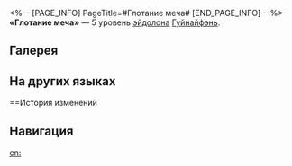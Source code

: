 <%-- [PAGE_INFO]
PageTitle=#Глотание меча#
[END_PAGE_INFO] --%>
{{Эйдолон Инфобокс
|Название         = Глотание меча
|Изображение      = Эйдолон Глотание меча.png
|Персонаж         = Гуйнайфэнь
|Уровень          = 5
|Длительность     = 
|Описание         = Уровень сверхспособности повышается на 2, максимальный уровень - 15. Уровень таланта повышается на 2, максимальный уровень - 15.
|Свойство1        = 
|Масштабирование1 = 
}}
'''«Глотание меча»''' — 5 уровень [[эйдолон]]а [[Гуйнайфэнь]].

==Галерея==
{{Галерея|position=left|captionalign=center
|Персонаж Гуйнайфэнь Эйдолон 5.png|Осколок Эйдолона
}}

==На других языках==
{{На других языках
|en   = Swallowing Sword to Stomach
|zhs  = 吞剑通脊背
|zht  = 吞劍通脊背
|ja   = {{Rubi|剣呑|けんの}}み
|ko   = 허리까지 검 삼키기
|es   = Tragar sables hasta la empuñadura
|fr   = Avaler une épée jusqu'à la garde
|ru   = Глотание меча
|th   = Swallowing Sword to Stomach
|vi   = Nuốt Chửng Trường Kiếm
|de   = Schwert schlucken
|id   = Swallowing Sword to Stomach
|pt   = Engolindo Espadas
}}

==История изменений
{{История изменений|3.5}}

==Навигация==
{{Навык Навбокс|Гуйнайфэнь}}

[[en:]]
